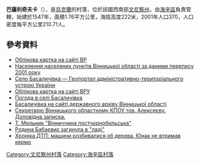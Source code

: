 {{coord|48|43|42|N|29|15|44|E|scale:30000|display=title}}

'''巴薩利奇夫卡'''（{{lang-uk|Басаличівка}}），是[[烏克蘭|烏克蘭]]的村落，位於該國西南部[[文尼察州|文尼察州]]，由[[海辛區|海辛區]]負責管轄，始建於1547年，面積1.76平方公里，海拔高度222米，2001年人口370，人口密度每平方公里210.71人。

==參考資料==
*[http://w1.c1.rada.gov.ua/pls/z7502/A005?rf7571=1697 Облікова картка на сайті ВР]{{dead link|date=2017年12月 |bot=InternetArchiveBot |fix-attempted=yes }}
*[https://web.archive.org/web/20131014032212/http://pop-stat.mashke.org/ukraine-census-2001/vinnycka.htm Населення населених пунктів Вінницької області за даними перепису 2001 року]
*[http://atu.gki.com.ua/atu/25605 Село Басаличівка — Геопортал адміністративно-територіального устрою України]{{dead link|date=2017年12月 |bot=InternetArchiveBot |fix-attempted=yes }}
* [http://w1.c1.rada.gov.ua/pls/z7502/A005?rf7571=1697 Облікова картка на сайті ВРУ]{{dead link|date=2017年12月 |bot=InternetArchiveBot |fix-attempted=yes }}
* [http://weather.in.ua/ua/vinnickaja/713 Погода в селі Басаличівка] {{Wayback|url=http://weather.in.ua/ua/vinnickaja/713 |date=20111220062055 }}
* [https://web.archive.org/web/20160304124127/http://elau.org/cards_v.php?letter=2&box=1698&image=1704 Басаличівка на сайті державного архіву Вінницької області]
* [http://golod33.narod.ru/rob1.htm Секретарю Вінницького областному КПОУ тов. Алексеєву. Доповідна записка.] {{Wayback|url=http://golod33.narod.ru/rob1.htm |date=20160305000936 }}
* [https://web.archive.org/web/20110829090330/http://www.museum.vn.ua/articles/pod1/t_melnik_vnnichchina_postcho.html Т. Мельник "Вінниччина постчорнобильська"]
* [http://gazeta.ua/articles/scandals-newspaper/_rodina-babaevih-zaginula-v-ladi/366515 Родина Бабаєвих загинула в "ладі"]
* [http://20minut.ua/Novyny-Vinnytsi/DTP/173717 Хроніка ДТП: машини розбивалися об дерева. Юнак не втримав кермо]{{dead link|date=2017年12月 |bot=InternetArchiveBot |fix-attempted=yes }}

[[Category:文尼察州村落|Category:文尼察州村落]]
[[Category:海辛區村落|Category:海辛區村落]]


{{Vinnytsia-geo-stub}}
